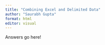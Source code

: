 ```yaml
---
title: "Combining Excel and Delimited Data"
author: "Saurabh Gupta"
format: html
editor: visual
---
```


Answers go here!